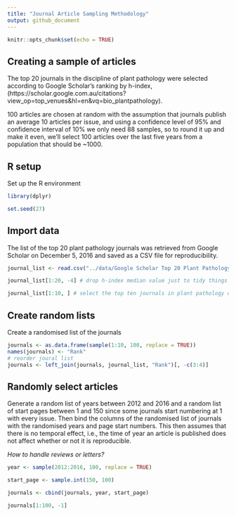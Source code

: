 ```yaml
---
title: "Journal Article Sampling Methodology"
output: github_document
---
```


```r
knitr::opts_chunk$set(echo = TRUE)
```

## Creating a sample of articles

The top 20 journals in the discipline of plant pathology were selected according to Google Scholar's ranking by h-index, (https://scholar.google.com.au/citations?view_op=top_venues&hl=en&vq=bio_plantpathology).

100 articles are chosen at random with the assumption that journals publish an average 10 articles per issue, and using a confidence level of 95% and confidence interval of 10% we only need 88 samples, so to round it up and make it even, we'll select 100 articles over the last five years from a population that should be ~1000.

## R setup
Set up the R environment

```r
library(dplyr)

set.seed(27)
```
## Import data
The list of the top 20 plant pathology journals was retrieved from Google Scholar on December 5, 2016 and saved as a CSV file for reproducibility.

```r
journal_list <- read.csv("../data/Google Scholar Top 20 Plant Pathology Journals 05-12-2016.csv")

journal_list[1:20, -4] # drop h-index median value just to tidy things up.

journal_list[1:10, ] # select the top ten journals in plant pathology only
```

## Create random lists
Create a randomised list of the journals

```r
journals <- as.data.frame(sample(1:10, 100, replace = TRUE))
names(journals) <- "Rank"
# reorder joural list
journals <- left_join(journals, journal_list, "Rank")[, -c(3:4)]
```

## Randomly select articles
Generate a random list of years between 2012 and 2016 and a random list of start pages between 1 and 150 since some journals start numbering at 1 with every issue. Then bind the columns of the randomised list of journals with the randomised years and page start numbers. This then assumes that there is no temporal effect, i.e., the time of year an article is published does not affect whether or not it is reproducible.

*How to handle reviews or letters?*

```r

year <- sample(2012:2016, 100, replace = TRUE)

start_page <- sample.int(150, 100)

journals <- cbind(journals, year, start_page)

journals[1:100, -1]
```
